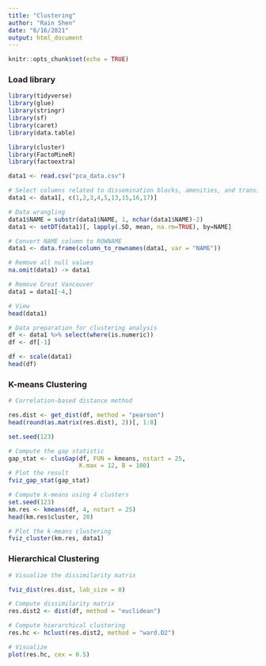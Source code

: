 ```yaml
---
title: "Clustering"
author: "Rain Shen"
date: "6/16/2021"
output: html_document
---
```


```r
knitr::opts_chunk$set(echo = TRUE)
```

### Load library

```r

library(tidyverse)
library(glue)
library(stringr)
library(sf)
library(caret)
library(data.table)

library(cluster)
library(FactoMineR)
library(factoextra)

```

```r
data1 <- read.csv("pca_data.csv")

# Select columns related to dissemination blocks, amenities, and transit
data1 <- data1[, c(1,2,3,4,5,13,15,16,17)]

# Data wrangling
data1$NAME = substr(data1$NAME, 1, nchar(data1$NAME)-2)
data1 <- setDT(data1)[, lapply(.SD, mean, na.rm=TRUE), by=NAME]

# Convert NAME column to ROWNAME
data1 <- data.frame(column_to_rownames(data1, var = "NAME"))

# Remove all null values
na.omit(data1) -> data1

# Remove Great Vancouver
data1 = data1[-4,]

# View
head(data1)
```


```r

# Data preparation for clustering analysis
df <- data1 %>% select(where(is.numeric))
df <- df[-1]

df <- scale(data1)
head(df)
```

### K-means Clustering

```r
# Correlation-based distance method

res.dist <- get_dist(df, method = "pearson")
head(round(as.matrix(res.dist), 2))[, 1:8]
```

```r
set.seed(123)

# Compute the gap statistic
gap_stat <- clusGap(df, FUN = kmeans, nstart = 25, 
                    K.max = 12, B = 100) 
# Plot the result
fviz_gap_stat(gap_stat)
```

```r
# Compute k-means using 4 clusters
set.seed(123)
km.res <- kmeans(df, 4, nstart = 25)
head(km.res$cluster, 20)
```
```r
# Plot the k-means clustering
fviz_cluster(km.res, data1)
```

### Hierarchical Clustering

```r
# Visualize the dissimilarity matrix

fviz_dist(res.dist, lab_size = 8)
```

```r
# Compute dissimilarity matrix
res.dist2 <- dist(df, method = "euclidean")

# Compute hierarchical clustering
res.hc <- hclust(res.dist2, method = "ward.D2")

# Visualize
plot(res.hc, cex = 0.5)
```

